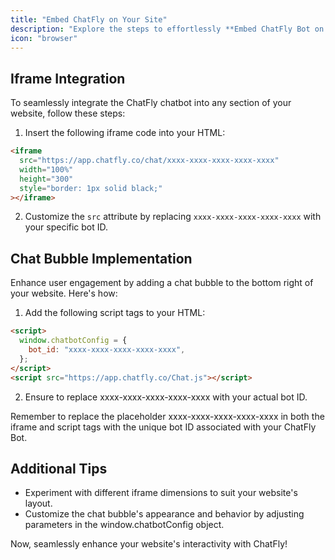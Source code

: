 ```yaml
---
title: "Embed ChatFly on Your Site"
description: "Explore the steps to effortlessly **Embed ChatFly Bot on Your Website** in this comprehensive guide."
icon: "browser"
---
```


## Iframe Integration

To seamlessly integrate the ChatFly chatbot into any section of your website, follow these steps:

1. Insert the following iframe code into your HTML:

```html
<iframe
  src="https://app.chatfly.co/chat/xxxx-xxxx-xxxx-xxxx-xxxx"
  width="100%"
  height="300"
  style="border: 1px solid black;"
></iframe>
```

2. Customize the `src` attribute by replacing `xxxx-xxxx-xxxx-xxxx-xxxx` with your specific bot ID.

## Chat Bubble Implementation

Enhance user engagement by adding a chat bubble to the bottom right of your website. Here's how:

1. Add the following script tags to your HTML:

```html
<script>
  window.chatbotConfig = {
    bot_id: "xxxx-xxxx-xxxx-xxxx-xxxx",
  };
</script>
<script src="https://app.chatfly.co/Chat.js"></script>
```

2. Ensure to replace xxxx-xxxx-xxxx-xxxx-xxxx with your actual bot ID.

<Warning>
    Remember to replace the placeholder xxxx-xxxx-xxxx-xxxx-xxxx in both the iframe and script tags with the unique bot
    ID associated with your ChatFly Bot.
</Warning>

## Additional Tips

- Experiment with different iframe dimensions to suit your website's layout.
- Customize the chat bubble's appearance and behavior by adjusting parameters in the window.chatbotConfig object.

Now, seamlessly enhance your website's interactivity with ChatFly!